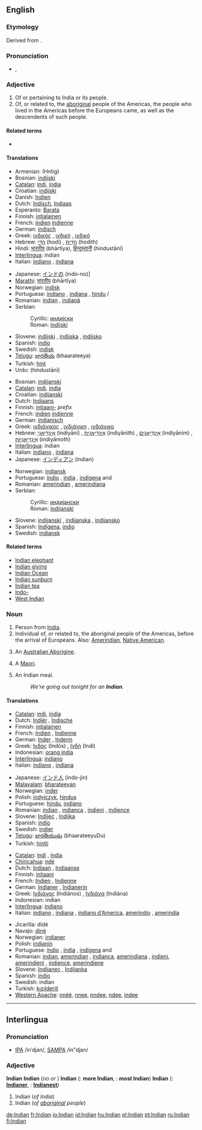 ==English==

{{rank|prepared|support|bit|824|Indian|produce|drawn|field}}

===Etymology===
Derived from {{term|India}}.

===Pronunciation===
*{{IPA|/ˈɪndiən/}}, {{SAMPA|/"Indi@n/}}

===Adjective===
{{en-adj|-}}

# Of or pertaining to India or its people.
# Of, or related to, the [[aboriginal]] people of the Americas, the people who lived in the Americas before the Europeans came, as well as the descendents of such people.

====Related terms====
* {{onym|West Indian||of, or related to, the people of the Caribbean islands}}

====Translations====
{{trans-top|Of or pertaining to India}}
*Armenian: (Hntig)
*Bosnian: [[indijski#Bosnian|indijski]] {{m}}
*[[Catalan]]: [[indi]], {{m}} [[índia]] {{f}}
*Croatian: [[indijski#Croatian|indijski]] {{m}}
*Danish: [[Indien]]
*Dutch: [[Indisch]], [[Indiaas]]
*Esperanto: [[Barata]]
*Finnish: [[intialainen]]
*French: [[indien]] {{m}} [[indienne]] {{f}}
*German: [[indisch]]
*Greek: [[ινδικός]] {{m}}, [[ινδική]] {{f}}, [[ινδικό]] {{n}}
*Hebrew: [[הֹדִי]] (hodi) {{m}}, [[הֹדִית]] (hodith) {{f}}
*Hindi: [[भारतीय]] (bhārtīya), [[हिन्दुस्तानी]] (hindustānī)
*[[Interlingua]]: indian
*Italian: [[indiano]] {{m}}, [[indiano|indiana]] {{f}}
{{trans-mid}}
*Japanese: [[インドの]] (indo-no)]
*[[Marathi]]: [[भारतीय]] (bhārtīya)
*Norwegian: [[indisk]]
*Portuguese: [[indiano]] {{m}}, [[indiana]] {{f}}, [[hindu]] {{m}}/{{f}}
*Romanian: [[indian]] {{m}}, [[indiană]] {{f}}
*Serbian:
*:Cyrillic: [[индијски#Serbian|индијски]] {{m}}
*:Roman: [[indijski#Serbian|indijski]] {{m}}
*Slovene: [[indijski]] {{m}}, [[indijska]] {{f}}, [[indijsko]] {{n}}
*Spanish: [[indio]]
*Swedish: [[indisk]]
*[[Telugu]]: [[భారతీయ]] (bhaarateeya)
*Turkish: [[hint]]
*Urdu: {{URchar|[[ہندوستانی]]}} (hindustānī)
{{trans-bottom}}

{{trans-top|Of, or related to, the aboriginal people of the Americas}}
*Bosnian: [[indijanski#Bosnian|indijanski]] {{m}}
*[[Catalan]]: [[indi]], {{m}} [[índia]] {{f}}
*Croatian: [[indijanski#Croatian|indijanski]] {{m}}
*Dutch: [[Indiaans]]
*Finnish: [[intiaani-]] ''prefix''
*French: [[indien]] {{m}} [[indienne]] {{f}}
*German: [[indianisch]]
*Greek: [[ινδιάνικος]] {{m}}, [[ινδιάνικη]] {{f}}, [[ινδιάνικο]] {{n}}
*Hebrew: [[אִינְדִּיַאנִי]] (indiyāni) {{m}}, [[אִינְדִּיַאנִית]] (indiyānith) {{f}}, [[אִינְדִּיַאנִים]] (indiyānim) {{m}} {{p}}, [[אִינְדִּיַאנִיוֹת]] (indiyānioth) {{f}} {{p}}
*[[Interlingua]]: indian
*Italian: [[indiano]] {{m}}, [[indiano|indiana]] {{f}}
*Japanese: [[インディアン]] (indian)
{{trans-mid}}
*Norwegian: [[indiansk]]
*Portuguese: [[índio]] {{m}}, [[índia]] {{f}}, [[indígena]] {{m}} and {{f}}
*Romanian: [[amerindian]] {{m}}, [[amerindiana]] {{f}}
*Serbian:
*:Cyrillic: [[индијански#Serbian|индијански]] {{m}}
*:Roman: [[indijanski#Serbian|indijanski]] {{m}}
*Slovene: [[indijanski]] {{m}}, [[indijanska]] {{f}}, [[indijansko]] {{n}}
*Spanish: [[Indígena]], [[indio]]
*Swedish: [[indiansk]]
{{trans-bottom}}

====Related terms====
*[[Indian elephant]]
*[[Indian giving]]
*[[Indian Ocean]]
*[[Indian sunburn]]
*[[Indian tea]]
*[[Indo-]]
*[[West Indian]]

===Noun===
{{en-noun}}

# Person from [[India]].
# Individual of, or related to, the aboriginal people of the Americas, before the arrival of Europeans. Also: [[Amerindian]], [[Native American]].
# {{obsolete}} An [[Australian Aborigine]].
# {{obsolete}} A [[Maori]].
# {{UK}} An Indian meal.
#: ''We're going out tonight for an '''Indian'''.''

====Translations====
{{trans-top|a person from India}}
*[[Catalan]]: [[indi]],{{m}} [[índia]] {{f}}
*Dutch: [[Indiër]] {{m}}, [[Indische]] {{f}}
*Finnish: [[intialainen]]
*French: [[Indien]] {{m}}, [[Indienne]] {{f}}
*German: [[Inder]] {{m}}, [[Inderin]] {{f}}
*Greek: [[Ινδός]] (Indós) {{m}}, [[Ινδή]] (Indí) {{f}}
*Indonesian: [[orang india]]
*[[Interlingua]]: [[indiano]]
*Italian: [[indiano]] {{m}}, [[indiano|indiana]] {{f}}
{{trans-mid}}
*Japanese: [[インド人]] (indo-jin)
*[[Malayalam]]: [[bharateeyan]]
*Norwegian: [[inder]] {{m}}
*Polish: [[indyjczyk]], [[hindus]]
*Portuguese: [[hindu]], [[indiano]]
*Romanian: [[indian]] {{m}}, [[indianca]] {{f}}, [[indieni]] {{mpl}}, [[indience]] {{fpl}}
*Slovene: [[Indijec]] {{m}}, [[Indijka]] {{f}}
*Spanish: [[indio]]
*Swedish: [[indier]]
*[[Telugu]]: [[భారతీయుడు]] (bhaarateeyuDu)
*Turkish: [[hintli]]
{{trans-bottom}}

{{trans-top|Individual of, or related to, the aboriginal people of the Americas}}
*[[Catalan]]: [[indi]] {{m}},  [[índia]] {{f}}
*[[Chiricahua]]: [[ndé]]
*Dutch: [[Indiaan]] {{m}}, [[Indiaanse]] {{f}}
*Finnish: [[intiaani]]
*French: [[Indien]] {{m}}, [[Indienne]] {{f}}
*German: [[Indianer]] {{m}}, [[Indianerin]] {{f}}
*Greek: [[Ινδιάνος]] (Indiános) {{m}}, [[Ινδιάνα]] (Indiána) {{f}}
*Indonesian: indian
*[[Interlingua]]: [[indiano]]
*Italian: [[indiano]] {{m}}, [[indiano|indiana]] {{f}}, [[indiano d'America]], [[amerindio]] {{m}}, [[amerindio|amerindia]] {{f}}
{{trans-mid}}
*Jicarilla: didé
*Navajo: [[diné]]
*Norwegian: [[indianer]] {{m}}
*Polish: [[indianin]]
*Portuguese: [[índio]] {{m}}, [[índia]] {{f}}, [[indígena]] {{m}} and {{f}}
*Romanian: [[indian]], [[amerindian]] {{m}}, [[indianca]], [[amerindiana]] {{f}}, [[indieni]], [[amerindieni]] {{mpl}}, [[indience]], [[amerindiene]] {{fpl}}
*Slovene: [[Indijanec]] {{m}}, [[Indijanka]] {{f}}
*Spanish: [[indio]]
*Swedish: indian
*Turkish: [[kızılderili]]
*[[Western Apache]]: [[nnéé]], [[nnee]], [[nndee]], [[ndee]], [[indee]]
{{trans-bottom}}

----

==Interlingua==

===Pronunciation===
*[[w:IPA|IPA]] /inˈdjan/, [[w:SAMPA|SAMPA]] /in"djan/

===Adjective===
'''Indian'''
'''Indian'''  (''no'' {{compar}} ''or'' {{superl}})
'''Indian'''  ({{compar}}: '''more Indian''', {{superl}}: '''most Indian''')
'''Indian'''  ({{compar}}: '''[[Indianer]]''', {{superl}}: '''[[Indianest]]''')

# Indian (''of India'')
# Indian (''of [[aboriginal]] people'')

[[de:Indian]]
[[fr:Indian]]
[[io:Indian]]
[[id:Indian]]
[[hu:Indian]]
[[pl:Indian]]
[[pt:Indian]]
[[ru:Indian]]
[[fi:Indian]]